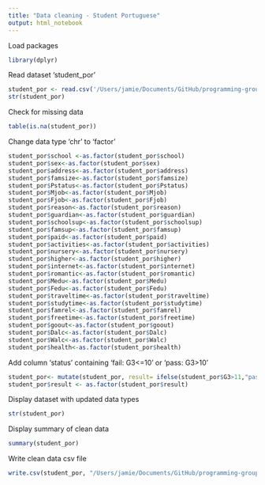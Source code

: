 ```yaml
---
title: "Data cleaning - Student Portuguese"
output: html_notebook
---
```


Load packages
```r
library(dplyr)
```

Read dataset 'student_por'
```r
student_por <- read.csv('/Users/jamie/Documents/GitHub/programming-group-project/data/student-por.csv', header = TRUE, sep = ";")
str(student_por)
```

Check for missing data
```r
table(is.na(student_por))
```

Change data type 'chr' to 'factor'
```r
student_por$school <-as.factor(student_por$school)
student_por$sex<-as.factor(student_por$sex)
student_por$address<-as.factor(student_por$address)
student_por$famsize<-as.factor(student_por$famsize)
student_por$Pstatus<-as.factor(student_por$Pstatus)
student_por$Mjob<-as.factor(student_por$Mjob)
student_por$Fjob<-as.factor(student_por$Fjob)
student_por$reason<-as.factor(student_por$reason)
student_por$guardian<-as.factor(student_por$guardian)
student_por$schoolsup<-as.factor(student_por$schoolsup)
student_por$famsup<-as.factor(student_por$famsup)
student_por$paid<-as.factor(student_por$paid)
student_por$activities<-as.factor(student_por$activities)
student_por$nursery<-as.factor(student_por$nursery)
student_por$higher<-as.factor(student_por$higher)
student_por$internet<-as.factor(student_por$internet)
student_por$romantic<-as.factor(student_por$romantic)
student_por$Medu<-as.factor(student_por$Medu)
student_por$Fedu<-as.factor(student_por$Fedu)
student_por$traveltime<-as.factor(student_por$traveltime)
student_por$studytime<-as.factor(student_por$studytime)
student_por$famrel<-as.factor(student_por$famrel)
student_por$freetime<-as.factor(student_por$freetime)
student_por$goout<-as.factor(student_por$goout)
student_por$Dalc<-as.factor(student_por$Dalc)
student_por$Walc<-as.factor(student_por$Walc)
student_por$health<-as.factor(student_por$health)
```


Add column 'status' containing 'fail: G3<=10' or 'pass: G3>10'
```r
student_por<- mutate(student_por, result= ifelse(student_por$G3>11,"pass","fail"))
student_por$result <- as.factor(student_por$result)
```


Display dataset with updated data types
```r
str(student_por)
```


Display summary of clean data
```r
summary(student_por)
```

Write clean data csv file
```r
write.csv(student_por, "/Users/jamie/Documents/GitHub/programming-group-project/data/student-por_v3.csv")
```

